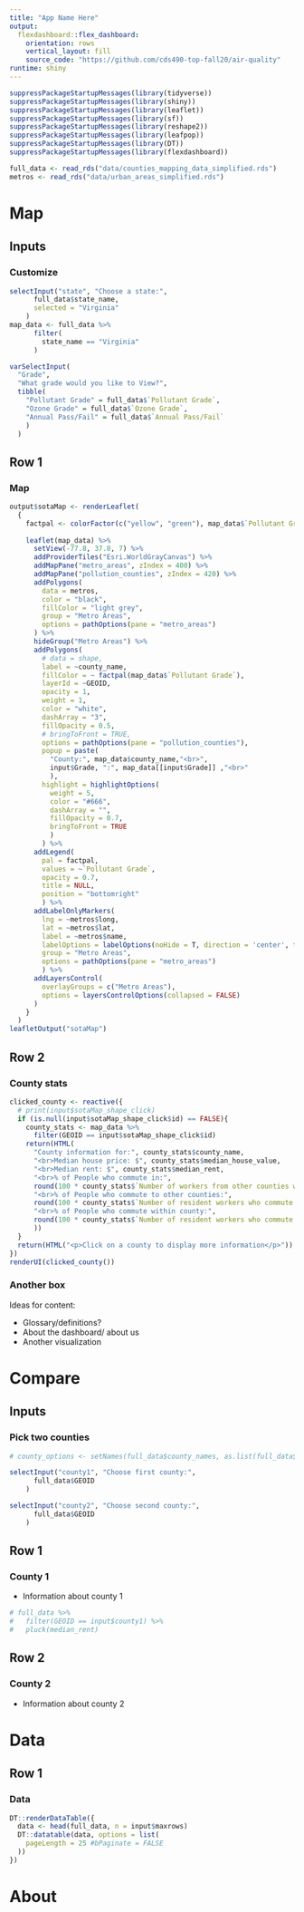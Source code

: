 ```yaml
---
title: "App Name Here"
output: 
  flexdashboard::flex_dashboard:
    orientation: rows
    vertical_layout: fill
    source_code: "https://github.com/cds490-top-fall20/air-quality"
runtime: shiny
---
```


```r
suppressPackageStartupMessages(library(tidyverse))
suppressPackageStartupMessages(library(shiny))
suppressPackageStartupMessages(library(leaflet))
suppressPackageStartupMessages(library(sf))
suppressPackageStartupMessages(library(reshape2))
suppressPackageStartupMessages(library(leafpop))
suppressPackageStartupMessages(library(DT))
suppressPackageStartupMessages(library(flexdashboard))

full_data <- read_rds("data/counties_mapping_data_simplified.rds")
metros <- read_rds("data/urban_areas_simplified.rds")
```


Map
===========

Inputs {.sidebar}
-----------------------------------------------------------------------

### Customize

```r
selectInput("state", "Choose a state:",
      full_data$state_name,
      selected = "Virginia"
    )
map_data <- full_data %>% 
      filter(
        state_name == "Virginia"
      )
```


```r
varSelectInput(
  "Grade", 
  "What grade would you like to View?", 
  tibble(
    "Pollutant Grade" = full_data$`Pollutant Grade`, 
    "Ozone Grade" = full_data$`Ozone Grade`,
    "Annual Pass/Fail" = full_data$`Annual Pass/Fail`
    )
  )
```



Row 1 {data-height=650}
-----------------------------------------------------------------------

### Map

```r
output$sotaMap <- renderLeaflet(
  {
    factpal <- colorFactor(c("yellow", "green"), map_data$`Pollutant Grade`)
    
    leaflet(map_data) %>% 
      setView(-77.8, 37.8, 7) %>%
      addProviderTiles("Esri.WorldGrayCanvas") %>%
      addMapPane("metro_areas", zIndex = 400) %>% 
      addMapPane("pollution_counties", zIndex = 420) %>% 
      addPolygons(
        data = metros,
        color = "black",
        fillColor = "light grey",
        group = "Metro Areas",
        options = pathOptions(pane = "metro_areas")
      ) %>%
      hideGroup("Metro Areas") %>%
      addPolygons(
        # data = shape,
        label = ~county_name,
        fillColor = ~ factpal(map_data$`Pollutant Grade`),
        layerId = ~GEOID,
        opacity = 1,
        weight = 1,
        color = "white",
        dashArray = "3",
        fillOpacity = 0.5,
        # bringToFront = TRUE,
        options = pathOptions(pane = "pollution_counties"),
        popup = paste(
          "County:", map_data$county_name,"<br>",
          input$Grade, ":", map_data[[input$Grade]] ,"<br>"
          ),
        highlight = highlightOptions(
          weight = 5,
          color = "#666",
          dashArray = "",
          fillOpacity = 0.7,
          bringToFront = TRUE
          )
        ) %>% 
      addLegend(
        pal = factpal, 
        values = ~`Pollutant Grade`, 
        opacity = 0.7, 
        title = NULL,
        position = "bottomright"
        ) %>%
      addLabelOnlyMarkers(
        lng = ~metros$long, 
        lat = ~metros$lat, 
        label = ~metros$name, 
        labelOptions = labelOptions(noHide = T, direction = 'center', textOnly = T),
        group = "Metro Areas",
        options = pathOptions(pane = "metro_areas")
        ) %>% 
      addLayersControl(
        overlayGroups = c("Metro Areas"),
        options = layersControlOptions(collapsed = FALSE)
      )
    }
  )
leafletOutput("sotaMap")
```


Row 2 {data-height=350}
-------


### County stats

```r
clicked_county <- reactive({
  # print(input$sotaMap_shape_click)
  if (is.null(input$sotaMap_shape_click$id) == FALSE){
    county_stats <- map_data %>%
      filter(GEOID == input$sotaMap_shape_click$id)
    return(HTML(
      "County information for:", county_stats$county_name,
      "<br>Median house price: $", county_stats$median_house_value,
      "<br>Median rent: $", county_stats$median_rent,
      "<br>% of People who commute in:", 
      round(100 * county_stats$`Number of workers from other counties who commute to work in the county` / county_stats$`Number of residents`),
      "<br>% of People who commute to other counties:", 
      round(100 * county_stats$`Number of resident workers who commute to work in other counties` / county_stats$`Number of residents`),
      "<br>% of People who commute within county:", 
      round(100 * county_stats$`Number of resident workers who commute within county` / county_stats$`Number of residents`)
      ))
  }
  return(HTML("<p>Click on a county to display more information</p>"))
})
renderUI(clicked_county())
```


<!-- Possible information to go here: -->

<!-- * county grades -->

<!-- * transportation emission statistics -->

<!-- * housing information -->

<!-- * commuting information -->

### Another box

Ideas for content:

* Glossary/definitions?
* About the dashboard/ about us
* Another visualization




Compare
========

Inputs {.sidebar}
-----------------------------------------------------------------------

### Pick two counties

```r
# county_options <- setNames(full_data$county_names, as.list(full_data$GEOID))
```



```r
selectInput("county1", "Choose first county:",
      full_data$GEOID
    )
```

```r
selectInput("county2", "Choose second county:",
      full_data$GEOID
    )
```

Row 1
------------

### County 1

* Information about county 1

```r
# full_data %>%
#   filter(GEOID == input$county1) %>%
#   pluck(median_rent)
```


Row 2
------------

### County 2

* Information about county 2


Data
=====

## Row 1

### Data

<!-- ```{r} -->
<!-- knitr::kable(head(full_data)) -->
<!-- ``` -->



<!-- ```{r} -->
<!-- renderTable({ -->
<!--   head(full_data, n = 10) -->
<!-- }) -->
<!-- ``` -->


```r
DT::renderDataTable({
  data <- head(full_data, n = input$maxrows)
  DT::datatable(data, options = list(
    pageLength = 25 #bPaginate = FALSE
  ))
})
```


About
======
